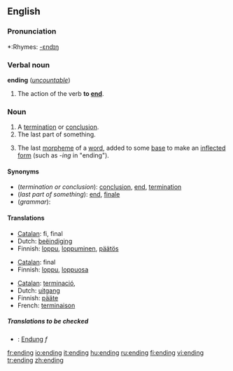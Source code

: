 ==English==

===Pronunciation===
*:Rhymes: [[Rhymes:English:-ɛndɪŋ|-ɛndɪŋ]]

===Verbal noun===
{{rfc-header|Verbal noun}}
'''ending''' (''[[uncountable]]'')

# The action of the verb '''to [[end]]'''.

===Noun===
{{en-noun}}

# A [[termination]] or [[conclusion]].
# The last part of something.
# {{grammar}} The last [[morpheme]] of a [[word]], added to some [[base]] to make an [[inflected]] [[form]] (such as ''-ing'' in "ending").

====Synonyms====
*(''termination or conclusion''): [[conclusion]], [[end]], [[termination]]
*(''last part of something''): [[end]], [[finale]]
*(''grammar''):

====Translations====

{{trans-top|termination or conclusion}}
*[[Catalan]]: fi, final
*Dutch: [[beëindiging]] {{f}}
*Finnish: [[loppu]], [[loppuminen]], [[päätös]]
{{trans-mid}}
{{trans-bottom}}

{{trans-top|last part of something}}
*[[Catalan]]: final
*Finnish: [[loppu]], [[loppuosa]]
{{trans-mid}}
{{trans-bottom}}

{{trans-top|grammar: last morpheme of a word}}
*[[Catalan]]: [[terminació]], {{f}}
*Dutch: [[uitgang]] {{m}}
*Finnish: [[pääte]]
*French: [[terminaison]] {{f}}
{{trans-mid}}
{{trans-bottom}}

=====Translations to be checked=====
<!--Remove this section once all of the translations below have been moved into the tables above.-->
{{checktrans}}

*{{ttbc|German}}: [[Endung]] ''f''

[[fr:ending]]
[[io:ending]]
[[it:ending]]
[[hu:ending]]
[[ru:ending]]
[[fi:ending]]
[[vi:ending]]
[[tr:ending]]
[[zh:ending]]